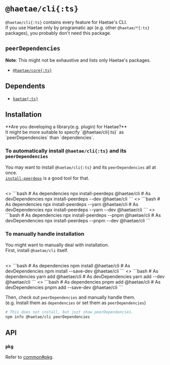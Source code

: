 
# `@haetae/cli{:ts}`

`@haetae/cli{:ts}` contains every feature for Haetae's CLI.<br/>
If you use Haetae only by programatic api (e.g. other `@haetae/*{:ts}` packages), you probably don't need this package.

## `peerDependencies`

**Note**: This might not be exhaustive and lists only Haetae's packages.

- [`@haetae/core{:ts}`](./haetae-core)

## Dependents

- [`haetae{:ts}`](./haetae)

## Installation

<Callout>
  **Are you developing a library(e.g. plugin) for Haetae?** <br />
  It might be more suitable to specify `@haetae/cli{:ts}` as `peerDependencies` than `dependencies`.
</Callout>

### To automatically install `@haetae/cli{:ts}` and its `peerDependencies`

You may want to install `@haetae/cli{:ts}` and its `peerDependencies` all at once. <br/>
[`install-peerdeps`](https://www.npmjs.com/package/install-peerdeps) is a good tool for that.

<br/>

<PkgManagerTabs>
  <>
    ```bash
    # As dependencies
    npx install-peerdeps @haetae/cli
    # As devDependencies
    npx install-peerdeps --dev @haetae/cli
    ```
  </>
  <>
    ```bash
    # As dependencies
    npx install-peerdeps --yarn @haetae/cli
    # As devDependencies
    npx install-peerdeps --yarn --dev @haetae/cli
    ```
  </>
  <>
    ```bash
    # As dependencies
    npx install-peerdeps --pnpm @haetae/cli
    # As devDependencies
    npx install-peerdeps --pnpm --dev @haetae/cli
    ```
  </>
</PkgManagerTabs>

### To manually handle installation

You might want to manually deal with installation.<br/>
First, install `@haetae/cli` itself.

<br/>

<PkgManagerTabs>
  <>
    ```bash
    # As dependencies
    npm install @haetae/cli
    # As devDependencies
    npm install --save-dev @haetae/cli
    ```
  </>
  <>
    ```bash
    # As dependencies
    yarn add @haetae/cli
    # As devDependencies
    yarn add --dev @haetae/cli
    ```
  </>
  <>
    ```bash
    # As dependencies
    pnpm add @haetae/cli
    # As devDependencies
    pnpm add --save-dev @haetae/cli
    ```
  </>
</PkgManagerTabs>

Then, check out `peerDependencies` and manually handle them.<br/>
(e.g. Install them as `dependencies` or set them as `peerDependencies`)

```bash
# This does not install, but just show peerDependencies.
npm info @haetae/cli peerDependencies
```

## API

### `pkg`

Refer to [common#pkg](./common#pkg).
